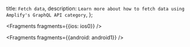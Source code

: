   title: `Fetch data`,
  description: `Learn more about how to fetch data using Amplify's GraphQL API category`,
};


<Fragments fragments={{ios: ios0}} />


<Fragments fragments={{android: android1}} />
